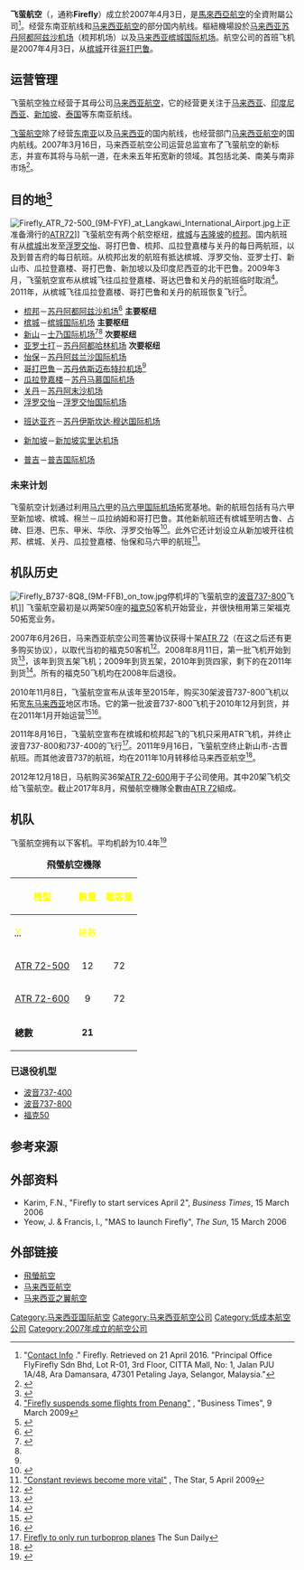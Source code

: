 {{Infobox_Airline
|airline        = 飛螢航空<br>FireFly
|logo           = Firefly_Logo.svg
|logo_size      = 200
|IATA           = FY
|ICAO           = FFM
|callsign       = FIREFLY
|founded        = {{Start date and years ago|2007|03|16}}
|commenced      = 2007年4月3日
|fleet_size     = 21
|destinations   = 12
|parent         = {{flagicon|MYS}} [[馬來西亞航空|馬來西亞航空]]
|headquarters   = {{MYS}}[[雪兰莪州|雪兰莪州]][[八打灵再也|八打灵再也]]
|key_people     = 王明财（首席执行员）
|company_slogan = Beyond Convenience
|hubs           = {{MYS}}[[蘇丹阿都阿兹沙機場|蘇丹阿都阿兹沙機場]]<br />{{MYS}}[[檳城國際機場|檳城國際機場]]
|secondary_hubs ={{MYS}}[[士乃国际机场|士乃国际机场]]<br>{{MYS}}[[苏丹依斯迈布特拉机场|苏丹依斯迈布特拉机场]]
|focus_cities   =
|lounge         =
|alliance       =
|website        = {{URL|http://www.fireflyz.com.my}}
}}

'''飞萤航空'''（{{lang-en|'''FlyFirefly Sdn Bhd'''}}，通称'''Firefly'''）成立於2007年4月3日，是[[馬來西亞航空|馬來西亞航空]]的全資附屬公司<ref>"[http://www.fireflyz.com.my/contact/contact-info Contact Info] {{Wayback|url=http://www.fireflyz.com.my/contact/contact-info |date=20160814185855 }}." Firefly. Retrieved on 21 April 2016. "Principal Office FlyFirefly Sdn Bhd, Lot R-01, 3rd Floor, CITTA Mall, No: 1, Jalan PJU 1A/48, Ara Damansara, 47301 Petaling Jaya, Selangor, Malaysia."</ref>。经营东南亚航线和[[马来西亚航空|马来西亚航空]]的部分国内航线。樞紐機場設於[[马来西亚|马来西亚]][[苏丹阿都阿兹沙机场|苏丹阿都阿兹沙机场]]（梳邦机场）以及[[马来西亚|马来西亚]][[槟城国际机场|槟城国际机场]]。航空公司的首班飞机是2007年4月3日，从[[槟城|槟城]]开往[[哥打巴鲁|哥打巴鲁]]。

==运营管理==
飞萤航空独立经营于其母公司[[马来西亚航空|马来西亚航空]]，它的经营更关注于[[马来西亚|马来西亚]]、[[印度尼西亚|印度尼西亚]]、[[新加坡|新加坡]]、[[泰国|泰国]]等东南亚航线。

[[飞萤航空|飞萤航空]]除了经营[[东南亚|东南亚]]以及[[马来西亚|马来西亚]]的国内航线，也经营部门[[马来西亚航空|马来西亚航空]]的国内航线。2007年3月16日，马来西亚航空公司运营总监{{le|依德利斯·雅拉|Idris Jala}}宣布了飞萤航空的新标志，并宣布其将与马航一道，在未来五年拓宽新的领域。其包括北美、南美与南非市场<ref>{{cite web|url=http://www.nst.com.my/Sunday/National/20070318082313/Article/index_html|title=Firefly to help MAS boost revenue|publisher=|access-date=2017-09-01|archive-url=https://web.archive.org/web/20180919132345/https://www.nst.com.my/Sunday/National/20070318082313/Article/index_html|archive-date=2018-09-19|dead-url=yes}}</ref>。

==目的地<ref>{{cite web|url=http://www.fireflyz.com.my/flights/routes-schedules|title=Firefly - Routes & Schedules|website=www.fireflyz.com.my|access-date=2017-09-01|archive-date=2021-05-08|archive-url=https://web.archive.org/web/20210508205125/https://www.fireflyz.com.my/flights/routes-schedules|dead-url=no}}</ref>==
[[File:Firefly_ATR_72-500_(9M-FYF)_at_Langkawi_International_Airport.jpg|thumb]]上正准备滑行的[[ATR72|ATR72]]]]
飞萤航空有两个航空枢纽，[[槟城|槟城]]与[[吉隆坡|吉隆坡]]的[[梳邦|梳邦]]。国内航班有从[[槟城|槟城]]出发至[[浮罗交怡|浮罗交怡]]、哥打巴鲁、梳邦、瓜拉登嘉楼与关丹的每日两航班，以及到普吉府的每日航班。从梳邦出发的航班有抵达槟城、浮罗交怡、亚罗士打、新山市、瓜拉登嘉楼、哥打巴鲁、新加坡以及印度尼西亚的北干巴鲁。2009年3月，飞萤航空宣布从槟城飞往瓜拉登嘉楼、哥达巴鲁和关丹的航班临时取消<ref>[http://www.btimes.com.my/Current_News/BTIMES/articles/flyyy/Article/index_html "Firefly suspends some flights from Penang"] {{webarchive|url=https://web.archive.org/web/20090312073915/http://www.btimes.com.my/Current_News/BTIMES/articles/flyyy/Article/index_html |date=2009-03-12 }}, "Business Times", 9 March 2009</ref>。2011年，从槟城飞往瓜拉登嘉楼、哥打巴鲁和关丹的航班恢复飞行<ref>{{cite web|url=http://www.fireflyz.com.my/news-releases/firefly-strengthens-its-current-network-with-the-increase-of-turboprop-fleet|title=Increase Of Turboprop Fleet - Firefly Airline|website=www.fireflyz.com.my|access-date=2017-09-01|archive-date=2016-03-23|archive-url=https://web.archive.org/web/20160323114604/http://www.fireflyz.com.my/news-releases/firefly-strengthens-its-current-network-with-the-increase-of-turboprop-fleet|dead-url=no}}</ref>。

;{{MAS}}
*[[梳邦|梳邦]]－[[苏丹阿都阿兹沙机场|苏丹阿都阿兹沙机场]]<ref name="#1">{{Cite web |url=https://www.fireflyz.com.my/firefly-johor-bahru-today-live-entertainment-senai-airport |title=存档副本 |access-date=2020-05-04 |archive-date=2020-09-19 |archive-url=https://web.archive.org/web/20200919194607/https://www.fireflyz.com.my/firefly-johor-bahru-today-live-entertainment-senai-airport |dead-url=no }}</ref> '''主要枢纽'''
*[[槟城|槟城]]－[[槟城国际机场|槟城国际机场]] '''主要枢纽'''
*[[新山|新山]]－[[士乃国际机场|士乃国际机场]]<ref name="#2">{{Cite web |url=https://www.fireflyz.com.my/firefly-opens-kota-bharu-johor-bahru-connections |title=存档副本 |access-date=2020-05-04 |archive-date=2020-09-19 |archive-url=https://web.archive.org/web/20200919183603/https://www.fireflyz.com.my/firefly-opens-kota-bharu-johor-bahru-connections |dead-url=no }}</ref><ref name="#1"/> '''次要枢纽'''
*[[亚罗士打|亚罗士打]]－[[苏丹阿都哈林机场|苏丹阿都哈林机场]] '''次要枢纽'''
*[[怡保|怡保]]－[[苏丹阿兹兰沙国际机场|苏丹阿兹兰沙国际机场]]
*[[哥打巴鲁|哥打巴鲁]]－[[苏丹依斯迈布特拉机场|苏丹依斯迈布特拉机场]]<ref name="#2"/>
*[[瓜拉登嘉楼|瓜拉登嘉楼]]－[[苏丹马慕国际机场|苏丹马慕国际机场]]
*[[关丹|关丹]]－[[苏丹阿末沙机场|苏丹阿末沙机场]]
*[[浮罗交怡|浮罗交怡]]－[[浮罗交怡国际机场|浮罗交怡国际机场]]

;{{INA}}
*[[班达亚齐|班达亚齐]]－[[苏丹伊斯坎达·穆达国际机场|苏丹伊斯坎达·穆达国际机场]]

;{{SIN}}
* [[新加坡|新加坡]]－[[實里達機場|新加坡实里达机场]]

;{{THA}}
* [[普吉|普吉]]－[[普吉国际机场|普吉国际机场]]

===未来计划===
飞萤航空计划通过利用[[马六甲|马六甲]]的[[马六甲国际机场|马六甲国际机场]]拓宽基地。新的航班包括有马六甲至新加坡、槟城、棉兰－瓜拉纳姆和哥打巴鲁。其他新航班还有槟城至明古鲁、占碑、巨港、巴东、甲米、华欣、浮罗交怡等<ref>{{cite news| title= Firefly eyes Ipoh, Malacca routes| publisher= Business Times| url= http://www.btimes.com.my/Current_News/BTIMES/articles/ED07/Article/| author= Marina Emmanue| date= 2009-01-08| deadurl= yes| archiveurl= https://web.archive.org/web/20090324050332/http://www.btimes.com.my/Current_News/BTIMES/articles/ED07/Article| archivedate= 2009-03-24}}</ref>。此外它还计划设立从新加坡开往梳邦、槟城、关丹、瓜拉登嘉楼、怡保和马六甲的航班<ref>[http://biz.thestar.com.my/news/story.asp?file=/2009/4/4/business/3565891&sec=business "Constant reviews become more vital"] {{Wayback|url=http://biz.thestar.com.my/news/story.asp?file=%2F2009%2F4%2F4%2Fbusiness%2F3565891&sec=business |date=20120311225813 }}, The Star, 5 April 2009</ref>。

==机队历史==
[[File:Firefly_B737-8Q8_(9M-FFB)_on_tow.jpg|thumb]]停机坪的飞萤航空的[[波音737新世代|波音737-800]]飞机]]
飞萤航空最初是以两架50座的[[福克50|福克50]]客机开始营业，并很快租用第三架福克50拓宽业务。

2007年6月26日，马来西亚航空公司签署协议获得十架[[ATR_72|ATR 72]]（在这之后还有更多购买协议），以取代当初的福克50客机<ref>{{cite web|url=http://thestar.com.my/news/story.asp?file=/2007/6/26/nation/18131774&sec=nation|title=MAS inks RM62m deal|publisher=|access-date=2019-05-13|archive-url=https://web.archive.org/web/20121015125952/http://thestar.com.my/news/story.asp?file=%2F2007%2F6%2F26%2Fnation%2F18131774&sec=nation|archive-date=2012-10-15|dead-url=yes}}</ref>。2008年8月11日，第一批飞机开始到货<ref>{{cite web|url=http://www.fireflyz.com.my/flights/fleet/|title=Firefly - Get to Know Our Fleet|website=www.fireflyz.com.my|access-date=2017-09-01|archive-date=2020-09-19|archive-url=https://web.archive.org/web/20200919185733/https://www.fireflyz.com.my/flights/fleet/|dead-url=no}}</ref>，该年到货五架飞机；2009年到货五架，2010年到货四家，剩下的在2011年到货<ref>{{cite web|url=http://biz.thestar.com.my/bizweek/story.asp?file=/2007/11/3/bizweek/19357578&sec=bizweek|title=Positioning itself - Carving out its own seat|publisher=|deadurl=yes|archiveurl=https://web.archive.org/web/20110522050045/http://biz.thestar.com.my/bizweek/story.asp?file=%2F2007%2F11%2F3%2Fbizweek%2F19357578&sec=bizweek|archivedate=2011-05-22}}</ref>。所有的福克50飞机均在2008年后退役。

2010年11月8日，飞萤航空宣布从该年至2015年，购买30架波音737-800飞机以拓宽[[东马来西亚|东马来西亚]]地区市场。它的第一批波音737-800飞机于2010年12月到货，并在2011年1月开始运营<ref name="Firefly expands with 737-800">{{cite news | title= Firefly expands with 737-800 | url= http://www.fireflyz.com.my/news-releases/firefly-expands-with-a-new-fleet-of-boeing-737-800 | author=  | publisher= Firefly (Malaysia) | accessdate= 2017-09-01 | archive-date= 2016-03-28 | archive-url= https://web.archive.org/web/20160328044437/http://www.fireflyz.com.my/news-releases/firefly-expands-with-a-new-fleet-of-boeing-737-800 | dead-url= no }}</ref><ref>{{cite news | title= Firefly plans to expand services and take up 30 B737-800s | url= http://biz.thestar.com.my/news/story.asp?file=/2010/11/9/business/7387235&sec=business | author= Jeeva | publisher= The Star (Malaysia) | accessdate= 2022-02-14 | archive-date= 2012-06-12 | archive-url= https://web.archive.org/web/20120612021154/http://biz.thestar.com.my/news/story.asp?file=%2F2010%2F11%2F9%2Fbusiness%2F7387235&sec=business | dead-url= no }}</ref>。

2011年8月16日，飞萤航空宣布在槟城和梳邦起飞的飞机只采用ATR飞机，并终止波音737-800和737-400的飞行<ref>[http://www.thesundaily.my/news/112570 Firefly to only run turboprop planes] {{webarchive|url=https://web.archive.org/web/20110926052612/http://www.thesundaily.my/news/112570 |date=2011-09-26 }} The Sun Daily</ref>。2011年9月16日，飞萤航空终止新山市-古晋航班。而其他波音737的航班，均在2011年10月转移给马来西亚航空<ref>{{cite web|url=https://flyfireflyz.wordpress.com/2011/09/16/news-firefly-starts-cancelling-routes-to-sarawak/|title=NEWS: FireFly starts cancelling routes to Sarawak|first=|last=flyfireflyz|date=2011-09-16|publisher=|access-date=2017-09-01|archive-date=2020-06-21|archive-url=https://web.archive.org/web/20200621093520/https://flyfireflyz.wordpress.com/2011/09/16/news-firefly-starts-cancelling-routes-to-sarawak/|dead-url=no}}</ref>。

2012年12月18日，马航购买36架[[ATR_72|ATR 72-600]]用于子公司使用。其中20架飞机交给飞萤航空。截止2017年8月，飛螢航空機隊全數由[[ATR_72|ATR 72]]組成。

==机队==
飞萤航空拥有以下客机。平均机龄为10.4年<ref>{{Cite web |url=https://www.planespotters.net/airline/Firefly |title=存档副本 |access-date=2020-04-02 |archive-date=2018-06-12 |archive-url=https://web.archive.org/web/20180612140354/https://www.planespotters.net/airline/Firefly |dead-url=no }}</ref>
{| class="toccolours" border="1" cellpadding="3" style="border-collapse:collapse"
|+ '''飛螢航空機隊''' 
|- style="background:orange;"
!rowspan="2"|<font style="color:yellow;">機型
!rowspan="2"|<font style="color:yellow;">數量
!colspan="4"|<font style="color:yellow;">載客量
|- style="background:orange;"
!<abbr title="經濟艙"><font style="color:yellow;">Y</abbr>
!<font style="color:yellow;">總數
|-
|[[ATR_72|ATR 72-500]]
|<center>12
|<center>72
|<center>72
|-
|[[ATR_72|ATR 72-600]]
|<center>9
|<center>72
|<center>72
|-
|'''總數'''
| style="text-align:center;"|'''21''' 
| colspan="3" |
|}

===已退役机型===
*[[波音737-400|波音737-400]]
*[[波音737-800|波音737-800]]
*[[福克50|福克50]]

==参考来源==
{{Reflist|2}}

==外部资料==
* Karim, F.N., "Firefly to start services April 2", ''Business Times'', 15 March 2006
* Yeow, J. & Francis, I., "MAS to launch Firefly", ''The Sun'', 15 March 2006

==外部链接==
{{Commonscat|Firefly (airline)}}
*[http://www.fireflyz.com.my/ 飛螢航空] {{Wayback|url=http://www.fireflyz.com.my/ |date=20210503082522 }}
*[http://www.malaysiaairlines.com/ 马来西亚航空] {{Wayback|url=http://www.malaysiaairlines.com/ |date=20110714024023 }}
*[http://www.maswings.com.my/ 马来西亚之翼航空] {{Wayback|url=http://www.maswings.com.my/ |date=20210221194413 }}

{{马来西亚航空}}
{{马来西亚航空公司}}

[[Category:马来西亚国际航空|Category:马来西亚国际航空]]
[[Category:马来西亚航空公司|Category:马来西亚航空公司]]
[[Category:低成本航空公司|Category:低成本航空公司]]
[[Category:2007年成立的航空公司|Category:2007年成立的航空公司]]